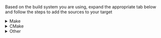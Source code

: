 Based on the build system you are using, expand the appropriate tab below
and follow the steps to add the sources to your target

<details>
  <summary>Make</summary>

```
MEMFAULT_SDK_ROOT := <YOUR_PROJECT_ROOT>/third_party/memfault
include ${MEMFAULT_SDK_ROOT}/makefiles/MemfaultWorker.mk

MEMFAULT_COMPONENTS := core util panics metrics
include $(MEMFAULT_SDK_ROOT)/makefiles/MemfaultWorker.mk

<YOUR_SRC_FILES> += $(MEMFAULT_COMPONENTS_SRCS)
<YOUR_INCLUDE_PATHS> += $(MEMFAULT_COMPONENTS_INC_FOLDERS)
```

:::info
Be sure to update `YOUR_SRC_FILES`, `YOUR_INCLUDE_PATHS`, and
`YOUR_PROJECT_ROOT` accordingly for your system above!
:::

</details>

<details>
  <summary>CMake</summary>

```
set(MEMFAULT_SDK_ROOT <YOUR_PROJECT_ROOT>/third_party/memfault)
list(APPEND MEMFAULT_COMPONENTS core util panics metrics)
include(${MEMFAULT_SDK_ROOT}/cmake/Memfault.cmake)
memfault_library(${MEMFAULT_SDK_ROOT} MEMFAULT_COMPONENTS
 MEMFAULT_COMPONENTS_SRCS MEMFAULT_COMPONENTS_INC_FOLDERS)

# ${MEMFAULT_COMPONENTS_SRCS} contains the sources
# needed for the library and ${MEMFAULT_COMPONENTS_INC_FOLDERS} contains the include paths
```

:::info
Be sure to update `YOUR_PROJECT_ROOT`, add `${MEMFAULT_COMPONENTS_SRCS}` to your target sources
and `${MEMFAULT_COMPONENTS_INC_FOLDERS}` to your target includes accordingly
:::

</details>

<details>
  <summary>Other</summary>

1. add `$MEMFAULT_FIRMWARE_SDK/components/include` to the include paths for your project
2. add `$MEMFAULT_FIRMWARE_SDK/ports/include` to the include paths for your project
3. add the sources under `$MEMFAULT_FIRMWARE_SDK/components/[core, util, panics, metrics]/src/**/*.c` to your project

</details>
